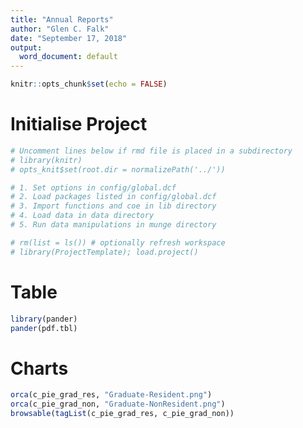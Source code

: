 ```yaml
---
title: "Annual Reports"
author: "Glen C. Falk"
date: "September 17, 2018"
output:
  word_document: default
---
```


```r
knitr::opts_chunk$set(echo = FALSE)
```
# Initialise Project
```r
# Uncomment lines below if rmd file is placed in a subdirectory
# library(knitr)
# opts_knit$set(root.dir = normalizePath('../')) 
```

```r
# 1. Set options in config/global.dcf
# 2. Load packages listed in config/global.dcf
# 3. Import functions and coe in lib directory
# 4. Load data in data directory
# 5. Run data manipulations in munge directory 

# rm(list = ls()) # optionally refresh workspace
# library(ProjectTemplate); load.project()
```             

# Table
```r
library(pander)
pander(pdf.tbl)
``` 
# Charts
```r
orca(c_pie_grad_res, "Graduate-Resident.png")
orca(c_pie_grad_non, "Graduate-NonResident.png")
browsable(tagList(c_pie_grad_res, c_pie_grad_non))
```
